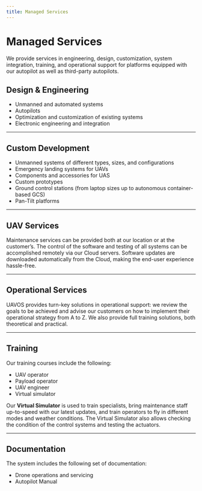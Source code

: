 ```yaml
---
title: Managed Services
---
```


# Managed Services

We provide services in engineering, design, customization, system integration, training, and operational support for platforms equipped with our autopilot as well as third-party autopilots.

## Design & Engineering

- Unmanned and automated systems  
- Autopilots  
- Optimization and customization of existing systems  
- Electronic engineering and integration  

---

## Custom Development

- Unmanned systems of different types, sizes, and configurations  
- Emergency landing systems for UAVs  
- Components and accessories for UAS  
- Custom prototypes  
- Ground control stations (from laptop sizes up to autonomous container-based GCS)  
- Pan-Tilt platforms  

---

## UAV Services

Maintenance services can be provided both at our location or at the customer’s. The control of the software and testing of all systems can be accomplished remotely via our Cloud servers. Software updates are downloaded automatically from the Cloud, making the end-user experience hassle-free.

---

## Operational Services

UAVOS provides turn-key solutions in operational support: we review the goals to be achieved and advise our customers on how to implement their operational strategy from A to Z. We also provide full training solutions, both theoretical and practical.

---

## Training

Our training courses include the following:

- UAV operator  
- Payload operator  
- UAV engineer  
- Virtual simulator  

Our **Virtual Simulator** is used to train specialists, bring maintenance staff up-to-speed with our latest updates, and train operators to fly in different modes and weather conditions. The Virtual Simulator also allows checking the condition of the control systems and testing the actuators.

---

## Documentation

The system includes the following set of documentation:

- Drone operations and servicing  
- Autopilot Manual
